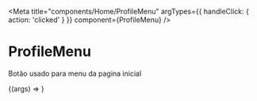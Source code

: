 
<Meta
  title="components/Home/ProfileMenu"
  argTypes={{ handleClick: { action: 'clicked' } }}
  component={ProfileMenu}
/>

# ProfileMenu

Botão usado para menu da pagina inicial

<ArgsTable of={ProfileMenu} />

<Canvas>
  <Story
    name="ProfileMenu Component"
    args={{
      ...ProfileMenu.defaultProps,
    }}
  >
    {(args) => <ProfileMenu {...args} />}
  </Story>
</Canvas>
